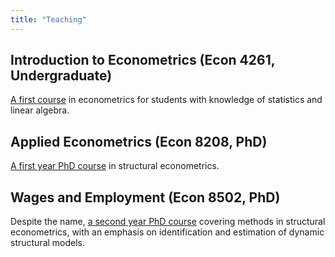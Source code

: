 ```yaml
---
title: "Teaching"
---
```


## Introduction to Econometrics (Econ 4261, Undergraduate)

[A first course](josephlyonmullins.com/Econ4261) in econometrics for students with knowledge of statistics and linear algebra.

## Applied Econometrics (Econ 8208, PhD)

[A first year PhD course](josephlyonmullins.com/econometrics-phd) in structural econometrics.

## Wages and Employment (Econ 8502, PhD)

Despite the name, [a second year PhD course](josephlyonmullins.com/structural-methods) covering methods in structural econometrics, with an emphasis on identification and estimation of dynamic structural models.